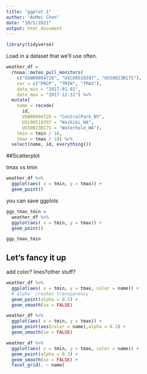 ```yaml
---
title: "ggplot 1"
author: "AnMei Chen"
date: "10/5/2021"
output: html_document
---
```


```r
library(tidyverse)
```

Load in a dataset that we'll use often.

```r
weather_df = 
  rnoaa::meteo_pull_monitors(
    c("USW00094728", "USC00519397", "USS0023B17S"),
    var = c("PRCP", "TMIN", "TMAX"), 
    date_min = "2017-01-01",
    date_max = "2017-12-31") %>%
  mutate(
    name = recode(
      id, 
      USW00094728 = "CentralPark_NY", 
      USC00519397 = "Waikiki_HA",
      USS0023B17S = "Waterhole_WA"),
    tmin = tmin / 10,
    tmax = tmax / 10) %>%
  select(name, id, everything())
```


##Scatterplot

tmax vs tmin

```r
weather_df %>% 
  ggplot(aes( x = tmin, y = tmax)) +
  geom_point()
```

you can save ggplots

```r
ggp_tmax_tmin = 
  weather_df %>% 
  ggplot(aes( x = tmin, y = tmax)) +
  geom_point()

ggp_tmax_tmin

```


## Let's fancy it up

add color? lines?other stuff?

```r
weather_df %>% 
  ggplot(aes( x = tmin, y = tmax, color = name)) +
  #`alpha` creates transparency
  geom_point(alpha = 0.3) +
  geom_smooth(se = FALSE)
```


```r
weather_df %>% 
  ggplot(aes( x = tmin, y = tmax)) +
  geom_point(aes(color = name),alpha = 0.3) +
  geom_smooth(se = FALSE)
```


```r
weather_df %>% 
  ggplot(aes( x = tmin, y = tmax, color = name)) +
  geom_point(alpha = 0.3) +
  geom_smooth(se = FALSE) +
  facet_grid(. ~ name)
```

